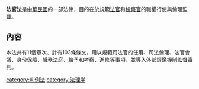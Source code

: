 {{not|國民法官法}}{{legal}}
{{中華民國法律信息框
|名稱 = 法官法
|英文名稱 = Judges Act
|略稱 = 
|施行日期 = 2012年7月6日
|修正次數 = 3
|最新修正日期 = 2021年1月20日
|廢止日期 = 
|類 = 司法
|部 = 院本部
|目 = 司法行政目
|法規資料庫代碼 = 
|提案日期 = 2010年10月1日
|提案名稱 = 
|提案關係文書 = 
|提案關係文書編號 = 
|提案方 = [[司法院|司法院]]、[[行政院|行政院]]、[[考試院|考試院]]及[[民主進步黨立法院黨團|民進黨黨團]]等
|審議委員會 = 黨團協商
|委員會通過日期 = 
|二讀通過日期 = 2011年6月14日
|三讀通過日期 = 2011年6月14日
|公佈日期 = 2011年7月6日
|公佈總統 = [[馬英九|馬英九]]
|廢止提案日期 = 
|廢止提案方 = 
|廢止公佈日期 = 
|廢止公佈總統 = 
|廢止者 = 
|相關法規 = 
|相關訴訟案 = 
|備註 = 
}}
'''法官法'''是[[中華民國|中華民國]]的一部法律，目的在於規範[[法官|法官]]和[[檢察官|檢察官]]的職權行使與倫理監督。

== 內容 ==
本法共有11個章次、計有103條條文，用以規範司法官的任用、司法倫理、法官會議、身份保障、職務法庭、給予和考察、進修等事項，並導入外部評鑑機制監督審判。

[[category:判例法|category:判例法]]
[[category:法理学|category:法理学]]